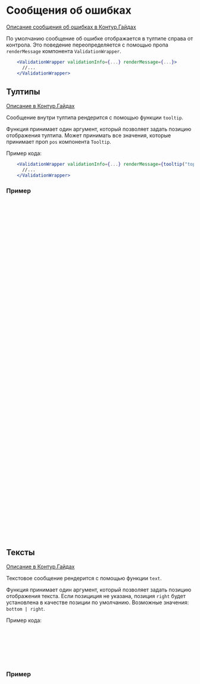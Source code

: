 
<Meta of={DocsStories} />

# Сообщения об ошибках

[Описание сообщения об ошибках в Контур.Гайдах](https://guides.kontur.ru/principles/validation/#Soobscheniya_ob_oshibkah)

По умолчанию сообщение об ошибке отображается в тултипе справа от контрола.
Это поведение переопределяется с помощью пропа `renderMessage` компонента `ValidationWrapper`.

```jsx static
    <ValidationWrapper validationInfo={...} renderMessage={...}>
      //...
    </ValidationWrapper>
```

## Тултипы

[Описание в Контур.Гайдах](https://guides.kontur.ru/principles/validation/#Tultipi)

Сообщение внутри тултипа рендерится с помощью функции `tooltip`.

Функция принимает один аргумент, который позволяет задать позицию отображения тултипа. Может принимать все значения, которые принимает проп `pos` компонента `Tooltip`.

Пример кода:

```jsx static
    <ValidationWrapper validationInfo={...} renderMessage={tooltip("top left")}>
      //...
    </ValidationWrapper>
```

### Пример

<Canvas of={DocsStories.TooltipValidation} />

```jsx static
import React from 'react';
import { Input } from '@skbkontur/react-ui/components/Input';

import {
  ValidationContainer,
  ValidationWrapper,
  ValidationInfo,
  tooltip,
} from '../../../../src';
import { Nullable } from '../../../../typings/Types';
import { Form } from '../../../Common/Form';

interface TooltipValidationDemoState {
  value: string;
}

export default class TooltipValidationDemo extends React.Component {
  public state: TooltipValidationDemoState = {
    value: '',
  };

  public render() {
    const v = this.validate(this.state.value);
    return (
      <ValidationContainer>
        <Form>
          <Form.Line title="default">
            <ValidationWrapper validationInfo={v}>{this.renderInput()}</ValidationWrapper>
          </Form.Line>
          <Form.Line title="tooltip('right top')">
            <ValidationWrapper validationInfo={v} renderMessage={tooltip('right top')}>
              {this.renderInput()}
            </ValidationWrapper>
          </Form.Line>
          <Form.Line title="tooltip('top left')">
            <ValidationWrapper validationInfo={v} renderMessage={tooltip('top left')}>
              {this.renderInput()}
            </ValidationWrapper>
          </Form.Line>
        </Form>
      </ValidationContainer>
    );
  }

  private renderInput = () => {
    return (
      <Input
        placeholder={'Только цифры'}
        value={this.state.value}
        onValueChange={(value) => this.setState({ value })}
      />
    );
  };

  private validate = (value: string): Nullable<ValidationInfo> => {
    if (!/^\d*$/.test(value)) {
      return { message: 'Только цифры', type: 'lostfocus' };
    }
    return null;
  };
}
```

## Тексты

[Описание в Контур.Гайдах](https://guides.kontur.ru/principles/validation/#Krasnie_teksti_na_stranitse)

Текстовое сообщение рендерится с помощью функции `text`.

Функция принимает один аргумент, который позволяет задать позицию отображения текста. Если позициция не указана, позиция `right` будет установлена в качестве позиции по умолчанию. Возможные значения: `bottom | right`.

Пример кода:

```jsx static
    <ValidationWrapper
      validationInfo={...}
      renderMessage={text("bottom")}
    >
      //...
    </ValidationWrapper>
```

### Пример

<Canvas of={DocsStories.TextValidation} />

```jsx static
import React from 'react';
import { Input } from '@skbkontur/react-ui/components/Input';

import {
  ValidationContainer,
  ValidationWrapper,
  ValidationInfo,
  text,
} from '../../../../src';
import { Nullable } from '../../../../typings/Types';
import { Form } from '../../../Common/Form';

export default class TextValidationDemo extends React.Component {
  public state = {
    value: '',
  };

  public render() {
    const v = this.validate(this.state.value);
    return (
      <ValidationContainer>
        <Form>
          <Form.Line title="text()">
            <ValidationWrapper validationInfo={v} renderMessage={text()}>
              {this.renderInput()}
            </ValidationWrapper>
          </Form.Line>
          <Form.Line title="text('right')">
            <ValidationWrapper validationInfo={v} renderMessage={text('right')}>
              {this.renderInput()}
            </ValidationWrapper>
          </Form.Line>
          <Form.Line title="text('bottom')">
            <ValidationWrapper validationInfo={v} renderMessage={text('bottom')}>
              {this.renderInput()}
            </ValidationWrapper>
          </Form.Line>
        </Form>
      </ValidationContainer>
    );
  }

  private renderInput = () => {
    return (
      <Input
        placeholder={'Только цифры'}
        value={this.state.value}
        onValueChange={(value) => this.setState({ value })}
      />
    );
  };

  private validate = (value: string): Nullable<ValidationInfo> => {
    if (!/^\d*$/.test(value)) {
      return { message: 'Только цифры', type: 'lostfocus' };
    }
    return null;
  };
}
```
